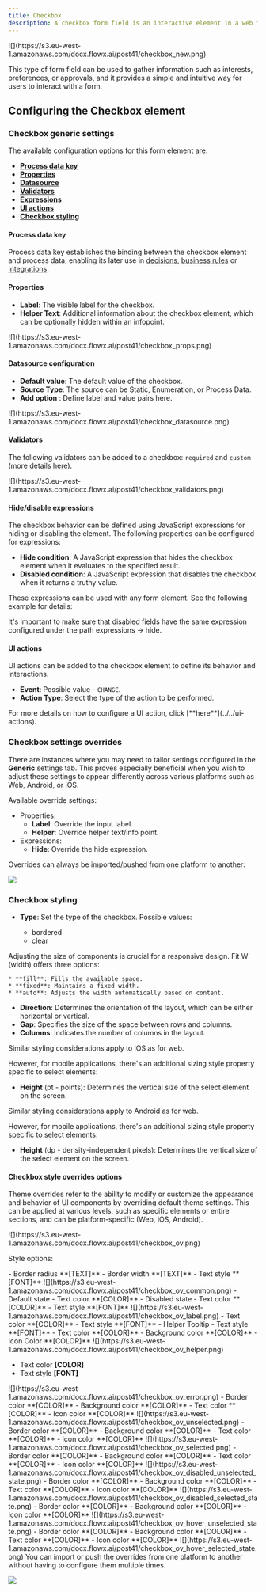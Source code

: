 ```yaml
---
title: Checkbox
description: A checkbox form field is an interactive element in a web form that provides users with multiple selectable options. It allows users to choose one or more options from a pre-determined set by simply checking the corresponding checkboxes.
---
```


<Frame>
![](https://s3.eu-west-1.amazonaws.com/docx.flowx.ai/post41/checkbox_new.png)
</Frame>

This type of form field can be used to gather information such as interests, preferences, or approvals, and it provides a simple and intuitive way for users to interact with a form.

## Configuring the Checkbox element

### Checkbox generic settings

The available configuration options for this form element are:

- [**Process data key**](#process-data-key)
- [**Properties**](#properties)
- [**Datasource**](#datasource)
- [**Validators**](#validators)
- [**Expressions**](#expressions)
- [**UI actions**](#ui-actions)
- [**Checkbox styling**](#checkbox-styling)

#### Process data key

Process data key establishes the binding between the checkbox element and process data, enabling its later use in [decisions](../../../node/exclusive-gateway-node), [business rules](../../../actions/business-rule-action/business-rule-action) or [integrations](../../../node/message-send-received-task-node#from-integration).

#### Properties

* **Label**: The visible label for the checkbox.
* **Helper Text**: Additional information about the checkbox element, which can be optionally hidden within an infopoint.

<Frame>
![](https://s3.eu-west-1.amazonaws.com/docx.flowx.ai/post41/checkbox_props.png)
</Frame>

#### Datasource configuration

* **Default value**: The default value of the checkbox.
* **Source Type**: The source can be Static, Enumeration, or Process Data.
* **Add option** : Define label and value pairs here.

<Frame>
![](https://s3.eu-west-1.amazonaws.com/docx.flowx.ai/post41/checkbox_datasource.png)
</Frame>

#### Validators 

The following validators can be added to a checkbox: `required` and `custom` (more details [here](../../validators)).

<Frame>
![](https://s3.eu-west-1.amazonaws.com/docx.flowx.ai/post41/checkbox_validators.png)
</Frame>

#### Hide/disable expressions

The checkbox behavior can be defined using JavaScript expressions for hiding or disabling the element. The following properties can be configured for expressions:
   
* **Hide condition**: A JavaScript expression that hides the checkbox element when it evaluates to the specified result.
* **Disabled condition**: A JavaScript expression that disables the checkbox when it returns a truthy value.

These expressions can be used with any form element. See the following example for details:

<Card title="Input hide/disabled example" href="./input-form-field#hidedisable-expressions">
</Card>

<Info>
It's important to make sure that disabled fields have the same expression configured under the path expressions → hide.
</Info>

#### UI actions

UI actions can be added to the checkbox element to define its behavior and interactions.

* **Event**: Possible value - `CHANGE`.
* **Action Type**: Select the type of the action to be performed.

<Info>
For more details on how to configure a UI action, click [**here**](../../ui-actions).
</Info>

### Checkbox settings overrides

There are instances where you may need to tailor settings configured in the **Generic** settings tab. This proves especially beneficial when you wish to adjust these settings to appear differently across various platforms such as Web, Android, or iOS.

Available override settings:

* Properties:
    * **Label**: Override the input label.
    * **Helper**: Override helper text/info point.
* Expressions:
    * **Hide**: Override the hide expression.

<Tip>
Overrides can always be imported/pushed from one platform to another:

![](https://s3.eu-west-1.amazonaws.com/docx.flowx.ai/release40/importing_pushing_overrides.gif)

</Tip>

### Checkbox styling

<Tabs>
<Tab title="Web">
<Tabs>
<Tab title ="Properties">

* **Type**: Set the type of the checkbox. Possible values:

    * bordered
    * clear


</Tab>
<Tab title="Sizing">

Adjusting the size of components is crucial for a responsive design. Fit W (width) offers three options:

    * **fill**: Fills the available space.
    * **fixed**: Maintains a fixed width.
    * **auto**: Adjusts the width automatically based on content.

</Tab>
<Tab title ="Layout">

* **Direction**: Determines the orientation of the layout, which can be either horizontal or vertical.
* **Gap**: Specifies the size of the space between rows and columns.
* **Columns**: Indicates the number of columns in the layout.


</Tab>
</Tabs>
</Tab>
<Tab title ="iOS">

Similar styling considerations apply to iOS as for web.

However, for mobile applications, there's an additional sizing style property specific to select elements:

* **Height** (pt - points): Determines the vertical size of the select element on the screen.

</Tab>
<Tab title ="Android">

Similar styling considerations apply to Android as for web.

However, for mobile applications, there's an additional sizing style property specific to select elements:

* **Height** (dp - density-independent pixels): Determines the vertical size of the select element on the screen.

</Tab>
</Tabs>

#### Checkbox style overrides options

Theme overrides refer to the ability to modify or customize the appearance and behavior of UI components by overriding default theme settings. This can be applied at various levels, such as specific elements or entire sections, and can be platform-specific (Web, iOS, Android).

<Frame>
![](https://s3.eu-west-1.amazonaws.com/docx.flowx.ai/post41/checkbox_ov.png)
</Frame>

Style options:

<AccordionGroup>
  <Accordion title="Common Properties">
- Border radius **[TEXT]**
- Border width  **[TEXT]**
- Text style **[FONT]**

<Frame>
![](https://s3.eu-west-1.amazonaws.com/docx.flowx.ai/post41/checkbox_ov_common.png)
</Frame>

</Accordion>

  <Accordion title="Label">
- Default state
    - Text color **[COLOR]**
- Disabled state
    - Text color  **[COLOR]**
- Text style **[FONT]**

<Frame>
![](https://s3.eu-west-1.amazonaws.com/docx.flowx.ai/post41/checkbox_ov_label.png)
</Frame>

</Accordion>

  <Accordion title="Helper">
- Text color **[COLOR]**
- Text style **[FONT]**
- Helper Tooltip
    - Text style **[FONT]**
    - Text color **[COLOR]**
    - Background color **[COLOR]**
    - Icon Color **[COLOR]**

<Frame>
![](https://s3.eu-west-1.amazonaws.com/docx.flowx.ai/post41/checkbox_ov_helper.png)
</Frame>

</Accordion>

<Accordion title="Error">

- Text color **[COLOR]**
- Text style **[FONT]**

<Frame>
![](https://s3.eu-west-1.amazonaws.com/docx.flowx.ai/post41/checkbox_ov_error.png)
</Frame>

</Accordion>

  <Accordion title="Unselected State">
    - Border color **[COLOR]**
    - Background color **[COLOR]**
    - Text color **[COLOR]**
    - Icon color **[COLOR]**

<Frame>
![](https://s3.eu-west-1.amazonaws.com/docx.flowx.ai/post41/checkbox_ov_unselected.png)
</Frame>

  </Accordion>

  <Accordion title="Selected State">
    - Border color **[COLOR]**
    - Background color **[COLOR]**
    - Text color **[COLOR]**
    - Icon color **[COLOR]**



<Frame>
![](https://s3.eu-west-1.amazonaws.com/docx.flowx.ai/post41/checkbox_ov_selected.png)
</Frame>

  </Accordion>

  <Accordion title="Disabled Unselected State">
    - Border color **[COLOR]**
    - Background color **[COLOR]**
    - Text color **[COLOR]**
    - Icon color **[COLOR]**
<Frame>
![](https://s3.eu-west-1.amazonaws.com/docx.flowx.ai/post41/checkbox_ov_disabled_unselected_state.png)
</Frame>

</Accordion>

 <Accordion title="Disabled Selected State">
    - Border color **[COLOR]**
    - Background color **[COLOR]**
    - Text color **[COLOR]**
    - Icon color **[COLOR]**

<Frame> 
![](https://s3.eu-west-1.amazonaws.com/docx.flowx.ai/post41/checkbox_ov_disabled_selected_state.png)
</Frame>
  </Accordion>

  <Accordion title="Hover Unselected State (only for Web configuration)">
    - Border color **[COLOR]**
    - Background color **[COLOR]**
    - Icon color **[COLOR]**

<Frame>
![](https://s3.eu-west-1.amazonaws.com/docx.flowx.ai/post41/checkbox_ov_hover_unselected_state.png)
</Frame>

  </Accordion>

  <Accordion title="Hover Selected State (only for Web configuration)">
    - Border color **[COLOR]**
    - Background color **[COLOR]**
    - Text color **[COLOR]**
    - Icon color **[COLOR]**

<Frame>
![](https://s3.eu-west-1.amazonaws.com/docx.flowx.ai/post41/checkbox_ov_hover_selected_state.png)
</Frame>

  </Accordion>
</AccordionGroup>


<Info>
You can import or push the overrides from one platform to another without having to configure them multiple times.

![](https://s3.eu-west-1.amazonaws.com/docx.flowx.ai/post41/ov_push_import.gif)

</Info>
